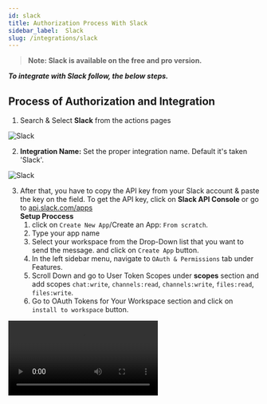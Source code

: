 ```yaml
---
id: slack
title: Authorization Process With Slack
sidebar_label:  Slack
slug: /integrations/slack
---
```


> **Note: Slack is available on the free and pro version.**

***To integrate with Slack follow, the below steps.***


## Process of Authorization and Integration

1.	Search & Select **Slack** from the actions pages
 <Image src="actions/slack/search-and-select" alt="Slack" w="1020" h="350" />

2. **Integration Name:** Set the proper integration name. Default it's taken 'Slack'.
 <Image src="actions/slack/default-integration-name" alt="Slack" w="1020" h="350" />

3.	After that, you have to copy the API key from your Slack account & paste the key on the field. To get the API key, click on **Slack API Console** or go to [api.slack.com/apps](https://api.slack.com/apps)  
    **Setup Proccess**
    1. click on `Create New App`/Create an App: `From scratch`.
    2.	Type your app name
    3.	Select your workspace from the Drop-Down list that you want to send the message. and click on `Create App` button.
    4.	In the left sidebar menu, navigate to `OAuth & Permissions` tab under Features.
    5.	Scroll Down and go to User Token Scopes under **scopes** section and add scopes `chat:write`, `channels:read`, `channels:write`, `files:read`, `files:write`.
    6.	Go to OAuth Tokens for Your Workspace section and click on `install to workspace` button.
 <Video src="slack-access-token" alt="Slack" w="1020" h="350" />

4. Now copy the API key and paste it into the integrations dashboard. And Click on **`“Authorize”`** button.

 <Image src="actions/slack/authorize" alt="Slack" w="1020" h="350" />


5. Click on **`Next`** to set up the other integration settings ahead.

6. After completing the authorization process, Select the Channels List from the drop-down option. You have to create a list before on your Slack account.
 <Image src="actions/slack/slack-channels-list" alt="Slack" w="1020" h="350" />

7. You can design your message in two ways `HTML` `Markdown v2`.

### HTML
1. You can put dynamic field names email body.
2. You can copy and paste previous design template another editor.
3. You can edit styling by the help of rich text editor.
 <Image src="actions/slack/html-message-design" alt="Slack" w="1020" h="350" />

### Markdown v2
1. You can put dynamic field names email body.
2. You can edit messages as wish.
 <Image src="actions/slack/markdown-message-design" alt="Slack" w="1020" h="350" />

## Actions
1. You can select the action Attachment right below the Message’ field. Enabling this action, you can send – `Audio`, `Video`, `Photo`, or `Document` from Trigger to slack. After this, click on the `Next` option.

 <Image src="actions/slack/enable-attachment" alt="Slack" w="1020" h="350" />

8. Now save the integration by clicking the **`Finish & Save`** Button

 <Image src="actions/slack/finish-save" alt="Slack" w="1020" h="350" />

8. We have an option in every integration **`Timeline`** where you can check integration success or error status.
 <Image src="actions/slack/slack-timeline" alt="Slack" w="1020" h="350" />
 <Image src="actions/slack/slack-log" alt="Slack" w="1020" h="350" />

9. Also, you can **`Edit`** **`Clone`** **`Delete`** the integration.

 <Image src="actions/slack/slack-option" alt="Slack" w="1020" h="350" />


<Feedback/>